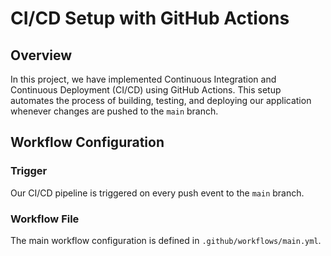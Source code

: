 # CI/CD Setup with GitHub Actions

## Overview

In this project, we have implemented Continuous Integration and Continuous Deployment (CI/CD) using GitHub Actions. This setup automates the process of building, testing, and deploying our application whenever changes are pushed to the `main` branch.

## Workflow Configuration

### Trigger

Our CI/CD pipeline is triggered on every push event to the `main` branch.

### Workflow File

The main workflow configuration is defined in `.github/workflows/main.yml`.